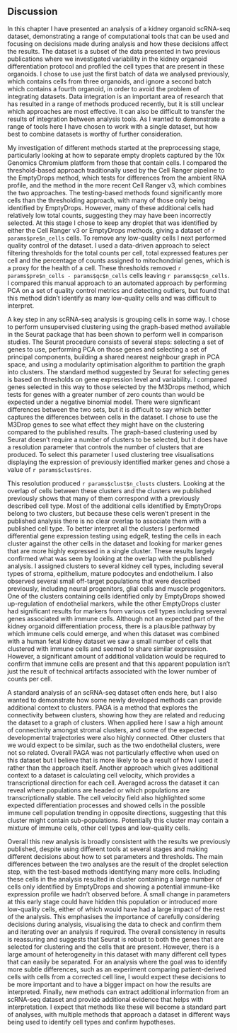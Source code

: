 ## Discussion

In this chapter I have presented an analysis of a kidney organoid scRNA-seq
dataset, demonstrating a range of computational tools that can be used and
focusing on decisions made during analysis and how these decisions affect the
results. The dataset is a subset of the data presented in two previous
publications where we investigated variability in the kidney organoid
differentiation protocol and profiled the cell types that are present in these
organoids. I chose to use just the first batch of data we analysed previously,
which contains cells from three organoids, and ignore a second batch which
contains a fourth organoid, in order to avoid the problem of integrating
datasets. Data integration is an important area of research that has resulted
in a range of methods produced recently, but it is still unclear which
approaches are most effective. It can also be difficult to transfer the results
of integration between analysis tools. As I wanted to demonstrate a range of
tools here I have chosen to work with a single dataset, but how best to combine
datasets is worthy of further consideration.

My investigation of different methods started at the preprocessing stage,
particularly looking at how to separate empty droplets captured by the 10x
Genomics Chromium platform from those that contain cells. I compared the
threshold-based approach traditionally used by the Cell Ranger pipeline to the
EmptyDrops method, which tests for differences from the ambient RNA profile,
and the method in the more recent Cell Ranger v3, which combines the two
approaches. The testing-based methods found significantly more cells than the
thresholding approach, with many of those only being identified by EmptyDrops.
However, many of these additional cells had relatively low total counts,
suggesting they may have been incorrectly selected. At this stage I chose to
keep any droplet that was identified by either the Cell Ranger v3 or EmptyDrops
methods, giving a dataset of `r params$pre$n_cells` cells. To remove any
low-quality cells I next performed quality control of the dataset. I used a
data-driven approach to select filtering thresholds for the total counts per
cell, total expressed features per cell and the percentage of counts assigned
to mitochondrial genes, which is a proxy for the health of a cell. These
thresholds removed `r params$pre$n_cells - params$qc$n_cells` cells leaving
`r params$qc$n_cells`. I compared this manual approach to an automated approach
by performing PCA on a set of quality control metrics and detecting outliers,
but found that this method didn't identify as many low-quality cells and was
difficult to interpret.

A key step in any scRNA-seq analysis is grouping cells in some way. I chose to
perform unsupervised clustering using the graph-based method available in the
Seurat package that has been shown to perform well in comparison studies. The
Seurat procedure consists of several steps: selecting a set of genes to use,
performing PCA on those genes and selecting a set of principal components,
building a shared nearest neighbour graph in PCA space, and using a modularity
optimisation algorithm to partition the graph into clusters. The standard
method suggested by Seurat for selecting genes is based on thresholds on gene
expression level and variability. I compared genes selected in this way to
those selected by the M3Drops method, which tests for genes with a greater
number of zero counts than would be expected under a negative binomial model.
There were significant differences between the two sets, but it is difficult to
say which better captures the differences between cells in the dataset. I chose
to use the M3Drop genes to see what effect they might have on the clustering
compared to the published results. The graph-based clustering used by Seurat
doesn't require a number of clusters to be selected, but it does have a
resolution parameter that controls the number of clusters that are produced. To
select this parameter I used clustering tree visualisations displaying the
expression of previously identified marker genes and chose a value of
`r params$clust$res`.

This resolution produced `r params$clust$n_clusts` clusters. Looking at the
overlap of cells between these clusters and the clusters we published
previously shows that many of them correspond with a previously described cell
type. Most of the additional cells identified by EmptyDrops belong to two
clusters, but because these cells weren't present in the published analysis
there is no clear overlap to associate them with a published cell type. To
better interpret all the clusters I performed differential gene expression
testing using edgeR, testing the cells in each cluster against the other cells
in the dataset and looking for marker genes that are more highly expressed in a
single cluster. These results largely confirmed what was seen by looking at the
overlap with the published analysis. I assigned clusters to several kidney cell
types, including several types of stroma, epithelium, mature podocytes and
endothelium. I also observed several small off-target populations that were
described previously, including neural progenitors, glial cells and muscle
progenitors. One of the clusters containing cells identified only by EmptyDrops
showed up-regulation of endothelial markers, while the other EmptyDrops cluster
had significant results for markers from various cell types including several
genes associated with immune cells. Although not an expected part of the kidney
organoid differentiation process, there is a plausible pathway by which immune
cells could emerge, and when this dataset was combined with a human fetal
kidney dataset we saw a small number of cells that clustered with immune cells
and seemed to share similar expression. However, a significant amount of
additional validation would be required to confirm that immune cells are
present and that this apparent population isn't just the result of technical
artifacts associated with the lower number of counts per cell.

A standard analysis of an scRNA-seq dataset often ends here, but I also wanted
to demonstrate how some newly developed methods can provide additional context
to clusters. PAGA is a method that explores the connectivity between clusters,
showing how they are related and reducing the dataset to a graph of clusters.
When applied here I saw a high amount of connectivity amongst stromal clusters,
and some of the expected developmental trajectories were also highly connected.
Other clusters that we would expect to be similar, such as the two endothelial
clusters, were not so related. Overall PAGA was not particularly effective when
used on this dataset but I believe that is more likely to be a result of how I
used it rather than the approach itself. Another approach which gives
additional context to a dataset is calculating cell velocity, which provides a
transcriptional direction for each cell. Averaged across the dataset it can
reveal where populations are headed or which populations are transcriptionally
stable. The cell velocity field also highlighted some expected differentiation
processes and showed cells in the possible immune cell population trending in
opposite directions, suggesting that this cluster might contain
sub-populations. Potentially this cluster may contain a mixture of immune
cells, other cell types and low-quality cells.

Overall this new analysis is broadly consistent with the results we previously
published, despite using different tools at several stages and making different
decisions about how to set parameters and thresholds. The main differences
between the two analyses are the result of the droplet selection step, with the
test-based methods identifying many more cells. Including these cells in the
analysis resulted in cluster containing a large number of cells only identified
by EmptyDrops and showing a potential immune-like expression profile we hadn't
observed before. A small change in parameters at this early stage could have
hidden this population or introduced more low-quality cells, either of which
would have had a large impact of the rest of the analysis. This emphasises the
importance of carefully considering decisions during analysis, visualising the
data to check and confirm them and iterating over an analysis if required. The
overall consistency in results is reassuring and suggests that Seurat is robust
to both the genes that are selected for clustering and the cells that are
present. However, there is a large amount of heterogeneity in this dataset with
many different cell types that can easily be separated. For an analysis where
the goal was to identify more subtle differences, such as an experiment
comparing patient-derived cells with cells from a corrected cell line, I would
expect these decisions to be more important and to have a bigger impact on how
the results are interpreted. Finally, new methods can extract additional
information from an scRNA-seq dataset and provide additional evidence that
helps with interpretation. I expect that methods like these will become a
standard part of analyses, with multiple methods that approach a dataset in
different ways being used to identify cell types and confirm hypotheses.
